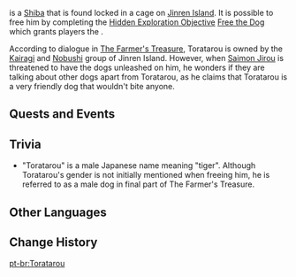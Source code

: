 {{Character Infobox
|image            = NPC Toratarou.png
|type             = Quest NPC
|group            = Dog NPCs
|name             = Toratarou
|region           = Inazuma
|location         = Inazuma
|affiliation      = Nobushi
}}
{{Lang|'''Toratarou'''|ja=寅太郎|ja_rm=Toratarou}} is a [[Shiba]] that is found locked in a cage on [[Jinren Island]]. It is possible to free him by completing the [[Hidden Exploration Objective]] [[Free the Dog]] which grants players the {{Achievement|Who Let the Dogs Out}}.

According to dialogue in [[The Farmer's Treasure]], Toratarou is owned by the [[Kairagi]] and [[Nobushi]] group of Jinren Island. However, when [[Saimon Jirou]] is threatened to have the dogs unleashed on him, he wonders if they are talking about other dogs apart from Toratarou, as he claims that Toratarou is a very friendly dog that wouldn't bite anyone.

==Quests and Events==
{{Quests and Events}}

==Trivia==
*"Toratarou" is a male Japanese name meaning "tiger". Although Toratarou's gender is not initially mentioned when freeing him, he is referred to as a male dog in final part of The Farmer's Treasure.

==Other Languages==
{{Other Languages|default_hidden = 1
|en      = Toratarou
|zhs     = 寅太郎
|zhs_rm  = Yíngtàiláng
|zht     = 寅太郎
|zht_rm  = Yíngtàiláng
|ja      = 寅太郎
|ja_rm   = Toratarou
|ko      = 토라타로
|es      = Toratarou
|fr      = Toratarou
|ru      = Торатаро
|th      = Toratarou
|vi      = Kotarou
|de      = Toratarou
|id      = Toratarou
|pt      = Toratarou
|tr      = Toratarou
|it      = Toratarou
}}

==Change History==
{{Change History|2.0}}

[[pt-br:Toratarou]]